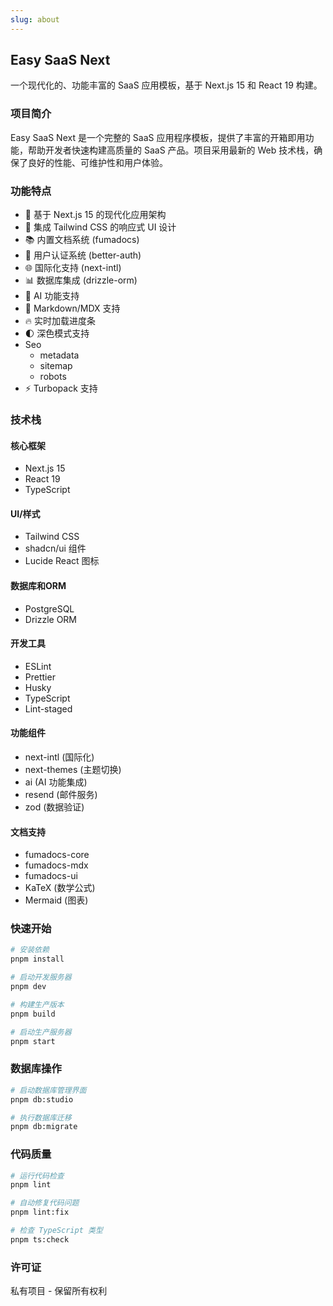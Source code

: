 ```yaml
---
slug: about
---
```


## Easy SaaS Next

一个现代化的、功能丰富的 SaaS 应用模板，基于 Next.js 15 和 React 19 构建。

### 项目简介

Easy SaaS Next 是一个完整的 SaaS 应用程序模板，提供了丰富的开箱即用功能，帮助开发者快速构建高质量的 SaaS 产品。项目采用最新的 Web 技术栈，确保了良好的性能、可维护性和用户体验。

### 功能特点

- 🚀 基于 Next.js 15 的现代化应用架构
- 🎨 集成 Tailwind CSS 的响应式 UI 设计
- 📚 内置文档系统 (fumadocs)
- 🔐 用户认证系统 (better-auth)
- 🌐 国际化支持 (next-intl)
- 📊 数据库集成 (drizzle-orm)
- 🎯 AI 功能支持
- 📝 Markdown/MDX 支持
- 🔥 实时加载进度条
- 🌓 深色模式支持
- Seo
  - metadata
  - sitemap
  - robots
- ⚡ Turbopack 支持

### 技术栈

#### 核心框架
- Next.js 15
- React 19
- TypeScript

#### UI/样式
- Tailwind CSS
- shadcn/ui 组件
- Lucide React 图标

#### 数据库和ORM
- PostgreSQL
- Drizzle ORM

#### 开发工具
- ESLint
- Prettier
- Husky
- TypeScript
- Lint-staged

#### 功能组件
- next-intl (国际化)
- next-themes (主题切换)
- ai (AI 功能集成)
- resend (邮件服务)
- zod (数据验证)

#### 文档支持
- fumadocs-core
- fumadocs-mdx
- fumadocs-ui
- KaTeX (数学公式)
- Mermaid (图表)

### 快速开始

```bash
# 安装依赖
pnpm install

# 启动开发服务器
pnpm dev

# 构建生产版本
pnpm build

# 启动生产服务器
pnpm start
```

### 数据库操作

```bash
# 启动数据库管理界面
pnpm db:studio

# 执行数据库迁移
pnpm db:migrate
```

### 代码质量

```bash
# 运行代码检查
pnpm lint

# 自动修复代码问题
pnpm lint:fix

# 检查 TypeScript 类型
pnpm ts:check
```

### 许可证

私有项目 - 保留所有权利
